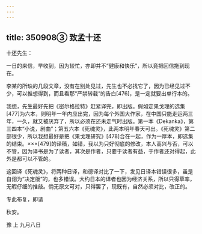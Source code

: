 ```yaml
---
---
---
```

title: 350908③ 致孟十还
---




十还先生：

一日的来信，早收到，因为较忙，亦即并不“健康和快乐”，所以竟把回信拖到现在。

李某的所缺的几段文章，没有在别处见过，先生也不必找它了，因为已经见过不少，可以推想得到，而且看那“严禁转载”的告白[476]，是一定就要出单行本的。

我想，先生最好先把《密尔格拉特》赶紧译完，即出版。假如定果戈理的选集[477]为六本，则明年一年内应出完，因为每个外国大作家，在中国只能走运两三年，一久，就又被厌弃了，所以必须在还未走气时出版。第一本《Dekanka》，第三四本“小说，剧曲”；第五六本《死魂灵》，此两本明年春天可出。《死魂灵》第二部很少，所以我想最好是把《果戈理研究》[478]合在一起，作为一厚本，即选集的结束。×××[479]的译稿，如错，我以为只好彻底的修改，本人高兴与否，可以不管，因为译书是为了读者，其次是作者，只要于读者有益，于作者还对得起，此外是都可以不管的。

这回译《死魂灵》，将两种日译，和德译对比了一下，发见日译本错误很多，虽是自诩为“决定版”的，也多错误。大约日本的译者也因为经济关系，所以只得草率，无暇仔细的推敲。倘无原文可对，只得罢了，现既有，自然必须对比，改正的。

专此布复，即请

秋安。

豫 上 九月八日